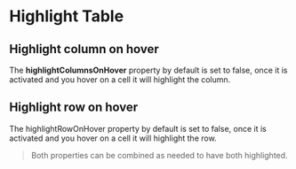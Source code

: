 

<Meta of={Stories} />

# Highlight Table

## Highlight column on hover

The **highlightColumnsOnHover** property by default is set to false, once it is activated and you hover on a cell it will highlight the column.

<Canvas of={Stories.Columns} />

## Highlight row on hover

The highlightRowOnHover property by default is set to false, once it is activated and you hover on a cell it will highlight the row.

<Canvas of={Stories.Row} />

> Both properties can be combined as needed to have both highlighted.

<Canvas of={Stories.RowColumn} />
